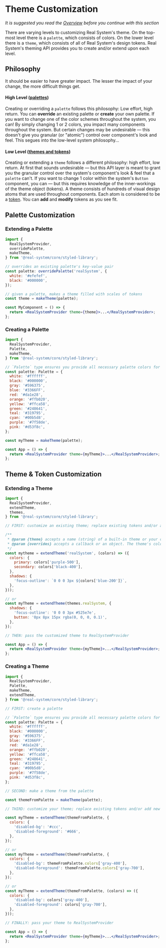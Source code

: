 

<Meta
  title="Real System/Theming/Theme Customization"
  parameters={makeMdxParameters()}
/>

# Theme Customization

_It is suggested you read the [Overview](/docs/real-system-theming-overview--page) before you continue with this section_

There are varying levels to customizing Real System's theme. On the top-most level there is a `palette`,
which consists of colors. On the lower level there is a `theme`, which consists of all of Real System's design tokens.
Real System's theming API provides you to create and/or extend upon each level.

## Philosophy

It should be easier to have greater impact. The lesser the impact of your change, the more difficult things get.

#### High Level ([palettes](/docs/real-system-theming-theme-customization--page#palette-customization))

Creating or overriding a `palette` follows this philosophy: Low effort, high return.
You can **override** an existing palette or **create** your own palette. If you want to
change one of the color schemes throughout the system, you can! By simply
changing 1 or 2 colors, you impact many components throughout the system. But certain
changes may be undesirable — this doesn't give you granular (or "atomic") control over component's look and feel.
This segues into the low-level system philosophy...

#### Low Level ([themes and tokens](/docs/real-system-theming-theme-customization--page#theme--token-customization))

Creating or extending a `theme` follows a different philosophy: high effort, low return.
At first that sounds undesirable — but this API layer is meant to grant you the granular control
over the system's component's look & feel that a `palette` can't. If you want to change 1 color
within the system's `Button` component, you can — but this requires knowledge of the inner-workings of the theme object (tokens).
A theme consists of hundreds of visual design atoms that are used throughout components.
Each atom is considered to be a [token](/docs/real-system-theming-design-tokens--page).
You can **add** and **modify** tokens as you see fit.

## Palette Customization

### Extending a Palette

```jsx
import {
  RealSystemProvider,
  overridePalette,
  makeTheme,
} from '@real-system/core/styled-library';

// overrides an existing palette's key-value pair
const palette: overridePalette('realSystem', {
  white: '#efefef',
  black: '#000000',
});

// given a palette, makes a theme filled with scales of tokens
const theme = makeTheme(palette);

const MyComponent = () => {
  return <RealSystemProvider theme={theme}>...</RealSystemProvider>;
};
```

### Creating a Palette

```jsx
import {
  RealSystemProvider,
  Palette,
  makeTheme,
} from '@real-system/core/styled-library';

// `Palette` type ensures you provide all necessary palette colors for `makeTheme`
const palette: Palette = {
  white: '#ffffff',
  black: '#000000',
  gray: '#596375',
  blue: '#3366FF',
  red: '#da1e28',
  orange: '#ffb020',
  yellow: '#ffca58',
  green: '#248641',
  teal: '#319795',
  cyan: '#00b5d8',
  purple: '#7f58de',
  pink: '#d53f8c',
};

const myTheme = makeTheme(palette);

const App = () => {
  return <RealSystemProvider theme={myTheme}>...</RealSystemProvider>;
};
```

## Theme & Token Customization

### Extending a Theme

```jsx
import {
  RealSystemProvider,
  extendTheme,
  themes,
} from '@real-system/core/styled-library';

// FIRST: customize an existing theme; replace existing tokens and/or add new ones

/**
 * @param {theme} accepts a name (string) of a built-in theme or your own custom theme object.
 * @param {overrides} accepts a callback or an object. The theme's colors are passed to the callback so you can easily customize other tokens with the theme's color tokens.
 */
const mytheme = extendTheme('realSystem', (colors) => ({
  colors: {
    primary: colors['purple-500'],
    secondary: colors['black-400'],
  },
  shadows: {
    'focus-outline': `0 0 0 3px ${colors['blue-200']}`,
  },
}));

// or
const myTheme = extendTheme(themes.realSystem, {
  shadows: {
    'focus-outline': '0 0 0 3px #525e7e',
    button: '0px 8px 15px rgba(0, 0, 0, 0.1)',
  },
});

// THEN: pass the customized theme to RealSystemProvider

const App = () => {
  return <RealSystemProvider theme={myTheme}>...</RealSystemProvider>;
};
```

### Creating a Theme

```jsx
import {
  RealSystemProvider,
  Palette,
  makeTheme,
  extendTheme,
} from '@real-system/core/styled-library';

// FIRST: create a palette

// `Palette` type ensures you provide all necessary palette colors for `makeTheme`
const palette: Palette = {
  white: '#ffffff',
  black: '#000000',
  gray: '#596375',
  blue: '#3366FF',
  red: '#da1e28',
  orange: '#ffb020',
  yellow: '#ffca58',
  green: '#248641',
  teal: '#319795',
  cyan: '#00b5d8',
  purple: '#7f58de',
  pink: '#d53f8c',
};

// SECOND: make a theme from the palette

const themeFromPalette = makeTheme(palette);

// THIRD: customize your theme; replace existing tokens and/or add new ones

const myTheme = extendTheme(themeFromPalette, {
  colors: {
    'disabled-bg': '#ccc',
    'disabled-foreground': '#666',
  },
});

// or
const myTheme = extendTheme(themeFromPalette, {
  colors: {
    'disabled-bg': themeFromPalette.colors['gray-400'],
    'disabled-foreground': themeFromPalette.colors['gray-700'],
  },
});

// or
const myTheme = extendTheme(themeFromPalette, (colors) => ({
  colors: {
    'disabled-bg': colors['gray-400'],
    'disabled-foreground': colors['gray-700'],
  },
}));

// FINALLY: pass your theme to RealSystemProvider

const App = () => {
  return <RealSystemProvider theme={myTheme}>...</RealSystemProvider>;
};
```
